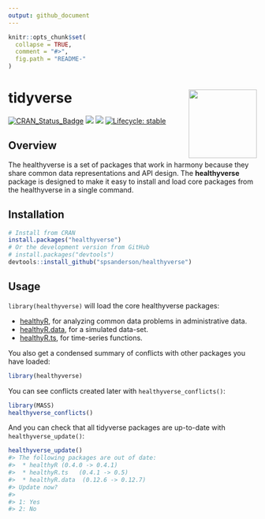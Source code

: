 ```yaml
---
output: github_document
---
```


<!-- README.md is generated from README.Rmd. Please edit that file -->
```r
knitr::opts_chunk$set(
  collapse = TRUE,
  comment = "#>",
  fig.path = "README-"
)
```

# tidyverse <a href='https://tidyverse.tidyverse.org'><img src='man/figures/logo.png' align="right" height="138.5" /></a>

<!-- badges: start -->
[![CRAN_Status_Badge](http://www.r-pkg.org/badges/version/healthyR.data)](https://cran.r-project.org/package=healthyverse)
![](http://cranlogs.r-pkg.org/badges/healthyverse?color=brightgreen)
![](http://cranlogs.r-pkg.org/badges/grand-total/healthyverse?color=brightgreen)
[![Lifecycle: stable](https://img.shields.io/badge/lifecycle-stable-brightgreen.svg)](https://lifecycle.r-lib.org/articles/stages.html##stable)
<!-- badges: end -->

## Overview

The healthyverse is a set of packages that work in harmony because they share common data representations and API design. The __healthyverse__ package is designed to make it easy to install and load core packages from the healthyverse in a single command.

## Installation

```r
# Install from CRAN
install.packages("healthyverse")
# Or the development version from GitHub
# install.packages("devtools")
devtools::install_github("spsanderson/healthyverse")
```

## Usage

`library(healthyverse)` will load the core healthyverse packages: 

* [healthyR](https://www.spsanderson.com/healthyR/), for analyzing common data problems in administrative data.
* [healthyR.data](https://www.spsanderson.com/healthyR.data), for a simulated data-set.
* [healthyR.ts](https://www.spsanderson.com/healthyR.ts), for time-series functions.

You also get a condensed summary of conflicts with other packages you have loaded:

```r
library(healthyverse)
```

You can see conflicts created later with `healthyverse_conflicts()`:

```r
library(MASS)
healthyverse_conflicts()
```

And you can check that all tidyverse packages are up-to-date with `healthyverse_update()`:

```r
healthyverse_update()
#> The following packages are out of date:
#>  * healthyR (0.4.0 -> 0.4.1)
#>  * healthyR.ts   (0.4.1 -> 0.5)
#>  * healthyR.data  (0.12.6 -> 0.12.7)
#> Update now?
#> 
#> 1: Yes
#> 2: No
```
